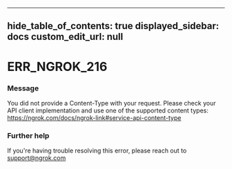 
---
hide_table_of_contents: true
displayed_sidebar: docs
custom_edit_url: null
---


# ERR_NGROK_216

### Message
You did not provide a Content-Type with your request. Please check your API client implementation and use one of the supported content types: https://ngrok.com/docs/ngrok-link#service-api-content-type

### Further help
If you're having trouble resolving this error, please reach out to [support@ngrok.com](mailto:support@ngrok.com?subject=Help%20with%20ERR_NGROK_216)


<ErrorDetails error='err_ngrok_216' />
